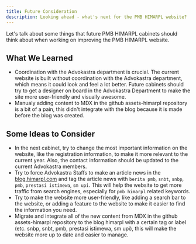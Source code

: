 ```yaml
---
title: Future Consideration
description: Looking ahead - what's next for the PMB HIMARPL website?
---
```


Let's talk about some things that future PMB HIMARPL cabinets should think about when working on improving the PMB HIMARPL website.

## What We Learned

- Coordination with the Advokastra department is crucial. The current website is built without coordination with the Advokastra department, which means it could look and feel a lot better. Future cabinets should try to get a designer on board in the Advokastra Department to make the site more user-friendly and visually awesome.
- Manualy adding content to MDX in the github assets-himarpl repository is a bit of a pain, this didn't integrate with the blog because it is made before the blog was created.

## Some Ideas to Consider

- In the next cabinet, try to change the most important information on the website, like the registration information, to make it more relevant to the current year. Also, the contact information should be updated to the current Advokastra members.
- Try to force Advokastra Staffs to make an article news in the [blog.himarpl.com](https://blog.himarpl.com) and tag the article news with `berita pmb`, `snbt`, `snbp`, `pmb`, `prestasi istimewa`, `sm upi`. This will help the website to get more traffic from search engines, especially for `pmb himarpl` related keywords.
- Try to make the website more user-friendly, like adding a search bar to the website, or adding a feature to the website to make it easier to find the information you need.
- Migrate and integrate all of the new content from MDX in the github assets-himarpl repository to the blog himarpl with a certain tag or label (etc. snbp, snbt, pmb, prestasi istimewa, sm upi), this will make the website more up to date and easier to manage.
